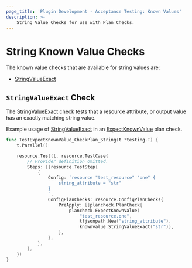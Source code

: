 ```yaml
---
page_title: 'Plugin Development - Acceptance Testing: Known Values'
description: >-
    String Value Checks for use with Plan Checks.
---
```


# String Known Value Checks

The known value checks that are available for string values are:

* [StringValueExact](/terraform/plugin/testing/acceptance-tests/known-value-checks/string#stringvalueexact-check)

## `StringValueExact` Check

The [StringValueExact](https://pkg.go.dev/github.com/hashicorp/terraform-plugin-testing/knownvalue#StringValueExact) check tests that a resource attribute, or output value has an exactly matching string value.

Example usage of [StringValueExact](https://pkg.go.dev/github.com/hashicorp/terraform-plugin-testing/knownvalue#StringValueExact) in an [ExpectKnownValue](/terraform/plugin/testing/acceptance-tests/plan-checks/resource) plan check.

```go
func TestExpectKnownValue_CheckPlan_String(t *testing.T) {
	t.Parallel()

	resource.Test(t, resource.TestCase{
		// Provider definition omitted.
		Steps: []resource.TestStep{
			{
				Config: `resource "test_resource" "one" {
					string_attribute = "str"
				}
				`,
				ConfigPlanChecks: resource.ConfigPlanChecks{
					PreApply: []plancheck.PlanCheck{
						plancheck.ExpectKnownValue(
							"test_resource.one",
							tfjsonpath.New("string_attribute"),
							knownvalue.StringValueExact("str")),
					},
				},
			},
		},
	})
}
```
